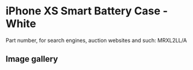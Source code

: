 
# iPhone XS Smart Battery Case - White

Part number, for search engines, auction websites and such: MRXL2LL/A

## Image gallery

<div style={{ width: '100%', maxWidth: '768px' }}>
<GalleryComponent
    images={[
      {
        original: "/everysource/MRXL2.webp",
        thumbnail: "/everypreview/MRXL2.webp",
      },
      {
        original: "/everysource/MRXL2_AV2.webp",
        thumbnail: "/everypreview/MRXL2_AV2.webp",
      },
      {
        original: "/everysource/MRXL2_AV3.webp",
        thumbnail: "/everypreview/MRXL2_AV3.webp",
      },
      {
        original: "/everysource/MRXL2_AV4.webp",
        thumbnail: "/everypreview/MRXL2_AV4.webp",
      },
      {
        original: "/everysource/MRXL2_AV5.webp",
        thumbnail: "/everypreview/MRXL2_AV5.webp",
      },
      {
        original: "/everysource/MRXL2_AV6.webp",
        thumbnail: "/everypreview/MRXL2_AV6.webp",
      }
    ]}
  />
</div>